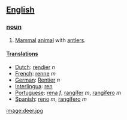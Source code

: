 ==[[English]]==

===[[noun]]===
#[[Mammal]] [[animal]] with [[antler]]s.

====[[Translation]]s====
*[[Dutch]]: [[rendier]] ''n''
*[[French]]: [[renne]] ''m''
*[[German]]: [[Rentier]] ''n''
*[[Interlingua]]: [[ren]]
*[[Portuguese]]: [[rena]] ''f'', [[rangífer]] ''m'', [[rangífero]] ''m''
*[[Spanish]]: [[reno]] ''m'', [[rangífero]] ''m''

[[image:deer.jpg]]